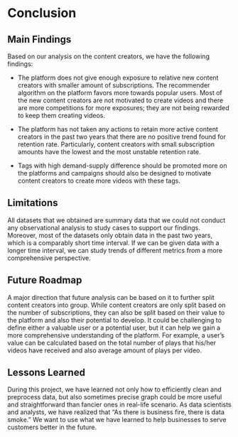 # Conclusion

## Main Findings

Based on our analysis on the content creators, we have the following findings:

-   The platform does not give enough exposure to relative new content creators with smaller amount of subscriptions. The recommender algorithm on the platform favors more towards popular users. Most of the new content creators are not motivated to create videos and there are more competitions for more exposures; they are not being rewarded to keep them creating videos.

-   The platform has not taken any actions to retain more active content creators in the past two years that there are no positive trend found for retention rate. Particularly, content creators with small subscription amounts have the lowest and the most unstable retention rate.

-   Tags with high demand-supply difference should be promoted more on the platforms and campaigns should also be designed to motivate content creators to create more videos with these tags.

## Limitations

All datasets that we obtained are summary data that we could not conduct any observational analysis to study cases to support our findings. Moreover, most of the datasets only obtain data in the past two years, which is a comparably short time interval. If we can be given data with a longer time interval, we can study trends of different metrics from a more comprehensive perspective.

## Future Roadmap

A major direction that future analysis can be based on it to further split content creators into group. While content creators are only split based on the number of subscriptions, they can also be split based on their value to the platform and also their potential to develop. It could be challenging to define either a valuable user or a potential user, but it can help we gain a more comprehensive understanding of the platform. For example, a user's value can be calculated based on the total number of plays that his/her videos have received and also average amount of plays per video.

## Lessons Learned

During this project, we have learned not only how to efficiently clean and preprocess data, but also sometimes precise graph could be more useful and straightforward than fancier ones in real-life scenario. As data scientists and analysts, we have realized that "As there is business fire, there is data smoke." We want to use what we have learned to help businesses to serve customers better in the future.
